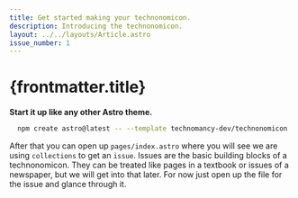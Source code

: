 ```yaml
---
title: Get started making your technonomicon.
description: Introducing the technonomicon.
layout: ../../layouts/Article.astro
issue_number: 1
---
```



# {frontmatter.title}

**Start it up like any other Astro theme.**

```bash
  npm create astro@latest -- --template technomancy-dev/technonomicon
```

After that you can open up `pages/index.astro` where you will see we are using `collections` to get an `issue`. Issues are the basic building blocks of a technonomicon. They can be treated like pages in a textbook or issues of a newspaper, but we will get into that later. For now just open up the file for the issue and glance through it.
